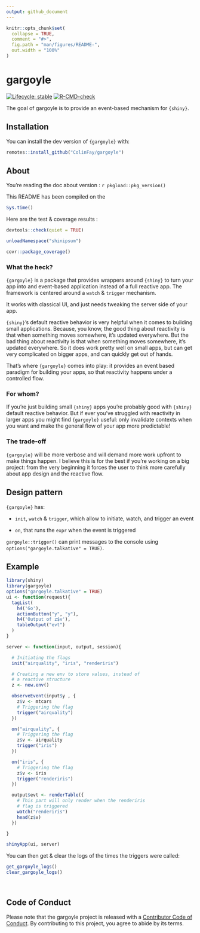 ```yaml
---
output: github_document
---
```


<!-- README.md is generated from README.Rmd. Please edit that file -->

```r
knitr::opts_chunk$set(
  collapse = TRUE,
  comment = "#>",
  fig.path = "man/figures/README-",
  out.width = "100%"
)
```
# gargoyle

<!-- badges: start -->
[![Lifecycle: stable](https://img.shields.io/badge/lifecycle-stable-brightgreen.svg)](https://lifecycle.r-lib.org/articles/stages.html#stable)
[![R-CMD-check](https://github.com/ColinFay/gargoyle/actions/workflows/R-CMD-check.yaml/badge.svg)](https://github.com/ColinFay/gargoyle/actions/workflows/R-CMD-check.yaml)
<!-- badges: end -->

The goal of gargoyle is to provide an event-based mechanism for `{shiny}`.

## Installation

You can install the dev version of `{gargoyle}` with:

``` r
remotes::install_github("ColinFay/gargoyle")
```

## About

You're reading the doc about version : `r pkgload::pkg_version()`

This README has been compiled on the

```r
Sys.time()
```

Here are the test & coverage results :

```r
devtools::check(quiet = TRUE)
```

```r
unloadNamespace("shinipsum")
```

```r
covr::package_coverage()
```

### What the heck?

`{gargoyle}` is a package that provides wrappers around `{shiny}` to turn your app into and event-based application instead of a full reactive app.
The framework is centered around a `watch` & `trigger` mechanism.

It works with classical UI, and just needs tweaking the server side of your app.

`{shiny}`'s default reactive behavior is very helpful when it comes to building small applications.
Because, you know, the good thing about reactivity is that when something moves somewhere, it's updated everywhere.
But the bad thing about reactivity is that when something moves somewhere, it's updated everywhere.
So it does work pretty well on small apps, but can get very complicated on bigger apps, and can quickly get out of hands.

That's where `{gargoyle}` comes into play: it provides an event based paradigm for building your apps, so that reactivity happens under a controlled flow.

### For whom?

If you're just building small `{shiny}` apps you're probably good with `{shiny}` default reactive behavior.
But if ever you've struggled with reactivity in larger apps you might find `{gargoyle}` useful: only invalidate contexts when you want and make the general flow of your app more predictable!

### The trade-off

`{gargoyle}` will be more verbose and will demand more work upfront to make things happen.
I believe this is for the best if you're working on a big project: from the very beginning 
it forces the user to think more carefully about app design and the reactive flow.

## Design pattern

`{gargoyle}` has:

+ `init`, `watch` & `trigger`, which allow to initiate, watch, and trigger an event

+ `on`, that runs the `expr` when the event is triggered

`gargoyle::trigger()` can print messages to the console using `options("gargoyle.talkative" = TRUE)`.

## Example

```r
library(shiny)
library(gargoyle)
options("gargoyle.talkative" = TRUE)
ui <- function(request){
  tagList(
    h4('Go'),
    actionButton("y", "y"),
    h4('Output of z$v'),
    tableOutput("evt")
  )
}

server <- function(input, output, session){

  # Initiating the flags
  init("airquality", "iris", "renderiris")

  # Creating a new env to store values, instead of
  # a reactive structure
  z <- new.env()

  observeEvent(input$y , {
    z$v <- mtcars
    # Triggering the flag
    trigger("airquality")
  })

  on("airquality", {
    # Triggering the flag
    z$v <- airquality
    trigger("iris")
  })

  on("iris", {
    # Triggering the flag
    z$v <- iris
    trigger("renderiris")
  })

  output$evt <- renderTable({
    # This part will only render when the renderiris
    # flag is triggered
    watch("renderiris")
    head(z$v)
  })

}

shinyApp(ui, server)
```

You can then get & clear the logs of the times the triggers were called:

```r
get_gargoyle_logs()
clear_gargoyle_logs()
```


<br>

## Code of Conduct

Please note that the gargoyle project is released with a [Contributor Code of Conduct](https://www.contributor-covenant.org/version/2/0/code_of_conduct/). By contributing to this project, you agree to abide by its terms.
